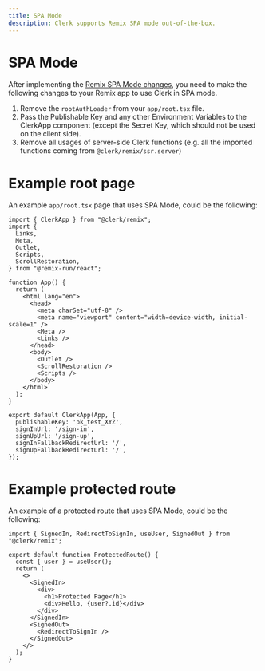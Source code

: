 ```yaml
---
title: SPA Mode
description: Clerk supports Remix SPA mode out-of-the-box.
---
```


# SPA Mode

After implementing the [Remix SPA Mode changes](https://remix.run/docs/en/main/guides/spa-mode), you need to make the following changes to your Remix app to use Clerk in SPA mode.

1. Remove the `rootAuthLoader` from your `app/root.tsx` file.
2. Pass the Publishable Key and any other Environment Variables to the ClerkApp component (except the Secret Key, which should not be used on the client side).
3. Remove all usages of server-side Clerk functions (e.g. all the imported functions coming from `@clerk/remix/ssr.server`)

# Example root page

An example `app/root.tsx` page that uses SPA Mode, could be the following:

```tsx
import { ClerkApp } from "@clerk/remix";
import {
  Links,
  Meta,
  Outlet,
  Scripts,
  ScrollRestoration,
} from "@remix-run/react";

function App() {
  return (
    <html lang="en">
      <head>
        <meta charSet="utf-8" />
        <meta name="viewport" content="width=device-width, initial-scale=1" />
        <Meta />
        <Links />
      </head>
      <body>
        <Outlet />
        <ScrollRestoration />
        <Scripts />
      </body>
    </html>
  );
}

export default ClerkApp(App, {
  publishableKey: 'pk_test_XYZ',
  signInUrl: '/sign-in',
  signUpUrl: '/sign-up',
  signInFallbackRedirectUrl: '/',
  signUpFallbackRedirectUrl: '/',
});
```


# Example protected route

An example of a protected route that uses SPA Mode, could be the following:

```tsx
import { SignedIn, RedirectToSignIn, useUser, SignedOut } from "@clerk/remix";

export default function ProtectedRoute() {
  const { user } = useUser();
  return (
    <>
      <SignedIn>
        <div>
          <h1>Protected Page</h1>
          <div>Hello, {user?.id}</div>
        </div>
      </SignedIn>
      <SignedOut>
        <RedirectToSignIn />
      </SignedOut>
    </>
  );
}
```